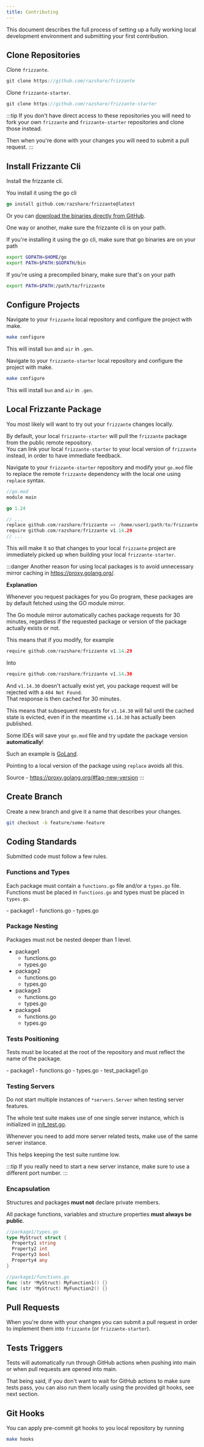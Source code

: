 ```yaml
---
title: Contributing
---
```



This document describes the full process of setting up a fully working local development environment and submitting your first contribution.

## Clone Repositories

Clone `frizzante`.

```go
git clone https://github.com/razshare/frizzante
```

Clone `frizzante-starter`.

```go
git clone https://github.com/razshare/frizzante-starter
```

:::tip
If you don't have direct access to these repositories you will need to fork your own `frizzante` and `frizzante-starter` repositories and clone those instead.

Then when you're done with your changes you will need to submit a pull request.
:::

## Install Frizzante Cli

Install the frizzante cli.

You install it using the go cli

```go
go install github.com/razshare/frizzante@latest
```

Or you can [download the binaries directly from GitHub](https://github.com/razshare/frizzante/releases).

One way or another, make sure the frizzante cli is on your path.

If you're installing it using the go cli, make sure that go binaries are on your path

```sh
export GOPATH=$HOME/go
export PATH=$PATH:$GOPATH/bin
```

If you're using a precompiled binary, make sure that's on your path

```sh
export PATH=$PATH:/path/to/frizzante
```

## Configure Projects

Navigate to your `frizzante` local repository and configure the project with make.

```sh
make configure
```

This will install `bun` and `air` in `.gen`.

Navigate to your `frizzante-starter` local repository and configure the project with make.

```sh
make configure
```

This will install `bun` and `air` in `.gen`.

## Local Frizzante Package

You most likely will want to try out your `frizzante` changes locally.

By default, your local `frizzante-starter` will pull the `frizzante` package from the public remote repository.\
You can link your local `frizzante-starter` to your local version of `frizzante` instead, in order to have immediate feedback.

Navigate to your `frizzante-starter` repository and modify your `go.mod` file to replace the remote `frizzante` dependency with the local one using `replace` syntax.


```go
//go.mod
module main

go 1.24

// ...
replace github.com/razshare/frizzante => /home/user1/path/to/frizzante
require github.com/razshare/frizzante v1.14.29
// ...
```

This will make it so that changes to your local `frizzante` project are immediately picked up when building your local `frizzante-starter`.

:::danger
Another reason for using local packages is to avoid unnecessary mirror caching in https://proxy.golang.org/.

**Explanation**

Whenever you request packages for you Go program, these packages are by default fetched using the GO module mirror.

The Go module mirror automatically caches package requests for 30 minutes, regardless if the requested package or version of the package actually exists or not.

This means that if you modify, for example

```go
require github.com/razshare/frizzante v1.14.29
```

Into

```go
require github.com/razshare/frizzante v1.14.30
```

And `v1.14.30` doesn't actually exist yet, you package request will be rejected with a `404 Not Found`.\
That response is then cached for 30 minutes.

This means that subsequent requests for `v1.14.30` will fail until the cached state is evicted, even if in the meantime `v1.14.30` has actually been published.

Some IDEs will save your `go.mod` file and try update the package version **automatically**!

Such an example is [GoLand](https://www.jetbrains.com/go).

Pointing to a local version of the package using `replace` avoids all this.

Source - https://proxy.golang.org/#faq-new-version
:::

## Create Branch

Create a new branch and give it a name that describes your changes.

```sh
git checkout -b feature/some-feature
```

## Coding Standards

Submitted code must follow a few rules.

### Functions and Types

Each package must contain a `functions.go` file and/or a `types.go` file.
Functions must be placed in `functions.go` and types must be placed in `types.go`.

<FileTree>
  - package1
    - functions.go
    - types.go
</FileTree>

### Package Nesting

Packages must not be nested deeper than 1 level.
<FileTree>
  - package1
    - functions.go
    - types.go
  - package2
    - functions.go
    - types.go
  - package3
    - functions.go
    - types.go
  - package4
    - functions.go
    - types.go
</FileTree>

### Tests Positioning

Tests must be located at the root of the repository and must reflect the name of the package.

<FileTree>
  - package1
    - functions.go
    - types.go
  - test_package1.go
</FileTree>

### Testing Servers

Do not start multiple instances of `*servers.Server` when testing server features.

The whole test suite makes use of one single server instance, which is initialized in [init_test.go](https://github.com/razshare/frizzante/blob/main/init_test.go).

Whenever you need to add more server related tests, make use of the same server instance.

This helps keeping the test suite runtime low.

:::tip
If you really need to start a new server instance, make sure to use a different port number.
:::

### Encapsulation

Structures and packages **must not** declare private members. 

All package functions, variables and structure properties **must always be public**.

```go
//package1/types.go
type MyStruct struct {
  Property1 string
  Property2 int
  Property3 bool
  Property4 any
}
```

```go
//package1/functions.go
func (str *MyStruct) MyFunction1() {}
func (str *MyStruct) MyFunction2() {}
```

## Pull Requests

When you're done with your changes you can submit a pull request in order to implement them into `frizzante` (or `frizzante-starter`).

## Tests Triggers

Tests will automatically run through GitHub actions when pushing into main or when pull requests are opened into main.

That being said, if you don't want to wait for GitHub actions to make sure tests pass, you can also run them locally using the provided git hooks, see next section.

### 

## Git Hooks

You can apply pre-commit git hooks to you local repository by running

```sh
make hooks
```